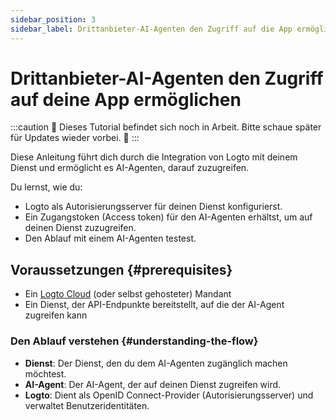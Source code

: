 ```yaml
---
sidebar_position: 3
sidebar_label: Drittanbieter-AI-Agenten den Zugriff auf die App ermöglichen
---
```


# Drittanbieter-AI-Agenten den Zugriff auf deine App ermöglichen

:::caution
👷 Dieses Tutorial befindet sich noch in Arbeit. Bitte schaue später für Updates wieder vorbei. 🚧
:::

Diese Anleitung führt dich durch die Integration von Logto mit deinem Dienst und ermöglicht es AI-Agenten, darauf zuzugreifen.

Du lernst, wie du:

- Logto als Autorisierungsserver für deinen Dienst konfigurierst.
- Ein Zugangstoken (Access token) für den AI-Agenten erhältst, um auf deinen Dienst zuzugreifen.
- Den Ablauf mit einem AI-Agenten testest.

## Voraussetzungen \{#prerequisites}

- Ein [Logto Cloud](https://cloud.logto.io) (oder selbst gehosteter) Mandant
- Ein Dienst, der API-Endpunkte bereitstellt, auf die der AI-Agent zugreifen kann

### Den Ablauf verstehen \{#understanding-the-flow}

- **Dienst**: Der Dienst, den du dem AI-Agenten zugänglich machen möchtest.
- **AI-Agent**: Der AI-Agent, der auf deinen Dienst zugreifen wird.
- **Logto**: Dient als OpenID Connect-Provider (Autorisierungsserver) und verwaltet Benutzeridentitäten.
